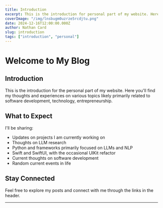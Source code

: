 ```yaml
---
title: Introduction
excerpt: This is the introduction for personal part of my website. Here you'll find my thoughts and experiences on various topics likely primarily related to software development, technology, entrepreneurship.
coverImage: "/img/lnsbugm0uzrze5rcdjtu.png"
date: 2024-12-16T12:00:00.000Z
author: Nathan Card
slug: introduction
tags: ["introduction", "personal"]
---
```


# Welcome to My Blog

## Introduction

This is the introduction for the personal part of my website. Here you'll find my thoughts and experiences on various topics likely primarily related to software development, technology, entrepreneurship.

## What to Expect

I'll be sharing:

- Updates on projects I am currently working on
- Thoughts on LLM research
- Python and frameworks primarily focused on LLMs and NLP
- Swift and SwiftUI, with the occasional UIKit refactor
- Current thoughts on software development
- Random current events in life

## Stay Connected

Feel free to explore my posts and connect with me through the links in the header.

---

